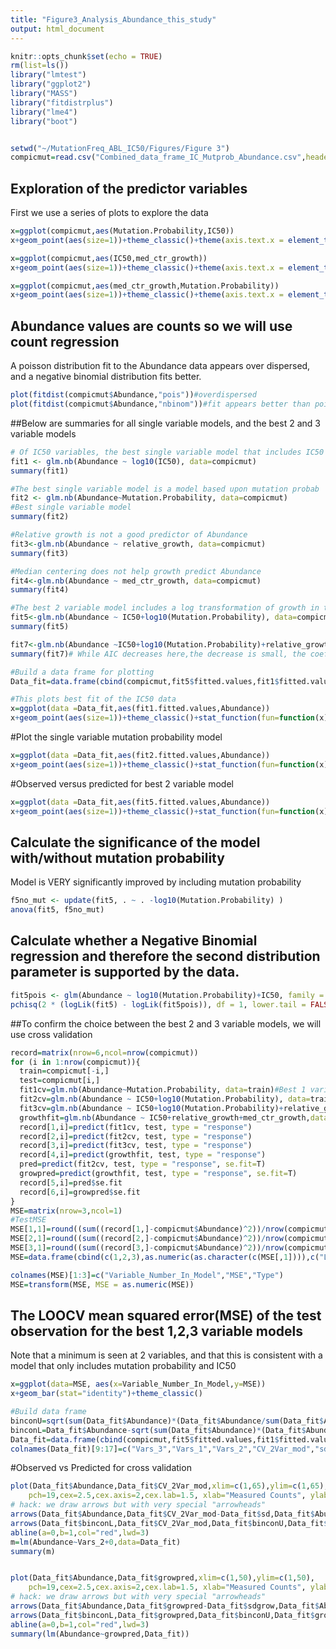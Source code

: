 ---
title: "Figure3_Analysis_Abundance_this_study"
output: html_document
---

```{r setup, include=FALSE}
knitr::opts_chunk$set(echo = TRUE)
rm(list=ls())
library("lmtest")
library("ggplot2")
library("MASS")
library("fitdistrplus")
library("lme4")
library("boot")


setwd("~/MutationFreq_ABL_IC50/Figures/Figure 3")
compicmut=read.csv("Combined_data_frame_IC_Mutprob_Abundance.csv",header=T,stringsAsFactors=F)

```

## Exploration of the predictor variables
First we use a series of plots to explore the data
```{r , echo=TRUE}

x=ggplot(compicmut,aes(Mutation.Probability,IC50))
x+geom_point(aes(size=1))+theme_classic()+theme(axis.text.x = element_text(size=15),axis.text.y = element_text(size=15))

x=ggplot(compicmut,aes(IC50,med_ctr_growth))
x+geom_point(aes(size=1))+theme_classic()+theme(axis.text.x = element_text(size=15),axis.text.y = element_text(size=15))

x=ggplot(compicmut,aes(med_ctr_growth,Mutation.Probability))
x+geom_point(aes(size=1))+theme_classic()+theme(axis.text.x = element_text(size=15),axis.text.y = element_text(size=15))

```

## Abundance values are counts so we will use count regression
A poisson distribution fit to the Abundance data appears over dispersed, and a negative binomial distribution fits better.

```{r , echo=TRUE}
plot(fitdist(compicmut$Abundance,"pois"))#overdispersed
plot(fitdist(compicmut$Abundance,"nbinom"))#fit appears better than poisson
```

##Below are summaries for all single variable models, and the best 2 and 3 variable models
```{r echo=TRUE}
# Of IC50 variables, the best single variable model that includes IC50 is below
fit1 <- glm.nb(Abundance ~ log10(IC50), data=compicmut)
summary(fit1)
```

```{r echo=TRUE}
#The best single variable model is a model based upon mutation probab
fit2 <- glm.nb(Abundance~Mutation.Probability, data=compicmut) 
#Best single variable model
summary(fit2)
```

```{r echo=TRUE}
#Relative growth is not a good predictor of Abundance
fit3<-glm.nb(Abundance ~ relative_growth, data=compicmut)
summary(fit3)
```

```{r echo=TRUE}
#Median centering does not help growth predict Abundance
fit4<-glm.nb(Abundance ~ med_ctr_growth, data=compicmut)
summary(fit4)
```

```{r echo=TRUE}
#The best 2 variable model includes a log transformation of growth in the presence of drug(IC50) and mutation probability
fit5<-glm.nb(Abundance ~ IC50+log10(Mutation.Probability), data=compicmut) #Best 2 variable model
summary(fit5)
```

```{r echo=TRUE}
fit7<-glm.nb(Abundance ~IC50+log10(Mutation.Probability)+relative_growth, data=compicmut) #Best 3 variable model
summary(fit7)# While AIC decreases here,the decrease is small, the coefficient is negative (which is unlikely), and the pval is not particularly significant. Therefore it seems that this best 3 variable model is likely overfit. I will examine LOOCV, and test set mean squared error for final model selection.
```

```{r}
#Build a data frame for plotting
Data_fit=data.frame(cbind(compicmut,fit5$fitted.values,fit1$fitted.values,fit2$fitted.values))
```

```{r}
#This plots best fit of the IC50 data
x=ggplot(data =Data_fit,aes(fit1.fitted.values,Abundance))
x+geom_point(aes(size=1))+theme_classic()+stat_function(fun=function(x)x, geom="line", aes(colour="square",size=1.0),)+theme(axis.text.x = element_text(size=15),axis.text.y = element_text(size=15))
```

#Plot the single variable mutation probability model
```{r}
x=ggplot(data =Data_fit,aes(fit2.fitted.values,Abundance))
x+geom_point(aes(size=1))+theme_classic()+stat_function(fun=function(x)x, geom="line", aes(colour="square",size=1.0),)+theme(axis.text.x = element_text(size=15),axis.text.y = element_text(size=15))
```

#Observed versus predicted for best 2 variable model
```{r}
x=ggplot(data =Data_fit,aes(fit5.fitted.values,Abundance))
x+geom_point(aes(size=1))+theme_classic()+stat_function(fun=function(x)x, geom="line", aes(colour="square",size=1.0),)+theme(axis.text.x = element_text(size=15),axis.text.y = element_text(size=15))
```

## Calculate the significance of the model with/without mutation probability
Model is VERY significantly improved by including mutation probability
```{r echo=TRUE}
f5no_mut <- update(fit5, . ~ . -log10(Mutation.Probability) )
anova(fit5, f5no_mut)
```

## Calculate whether a Negative Binomial regression and therefore the second distribution parameter is supported by the data.
```{r echo=TRUE}
fit5pois <- glm(Abundance ~ log10(Mutation.Probability)+IC50, family = "poisson", data = compicmut)
pchisq(2 * (logLik(fit5) - logLik(fit5pois)), df = 1, lower.tail = FALSE)
```

##To confirm the choice between the best 2 and 3 variable models, we will use cross validation
```{r echo=TRUE}
record=matrix(nrow=6,ncol=nrow(compicmut))
for (i in 1:nrow(compicmut)){
  train=compicmut[-i,]
  test=compicmut[i,]
  fit1cv=glm.nb(Abundance~Mutation.Probability, data=train)#Best 1 variable model
  fit2cv=glm.nb(Abundance ~ IC50+log10(Mutation.Probability), data=train) #Best 2 variable model
  fit3cv=glm.nb(Abundance ~ IC50+log10(Mutation.Probability)+relative_growth,data=train) #Best 3 variable model
  growthfit=glm.nb(Abundance ~ IC50+relative_growth+med_ctr_growth,data=train)
  record[1,i]=predict(fit1cv, test, type = "response")
  record[2,i]=predict(fit2cv, test, type = "response")
  record[3,i]=predict(fit3cv, test, type = "response")
  record[4,i]=predict(growthfit, test, type = "response")
  pred=predict(fit2cv, test, type = "response", se.fit=T)
  growpred=predict(growthfit, test, type = "response", se.fit=T)
  record[5,i]=pred$se.fit
  record[6,i]=growpred$se.fit
}
MSE=matrix(nrow=3,ncol=1)
#TestMSE
MSE[1,1]=round((sum((record[1,]-compicmut$Abundance)^2))/nrow(compicmut),digits=2)
MSE[2,1]=round((sum((record[2,]-compicmut$Abundance)^2))/nrow(compicmut),digits = 2)
MSE[3,1]=round((sum((record[3,]-compicmut$Abundance)^2))/nrow(compicmut),digits = 2)
MSE=data.frame(cbind(c(1,2,3),as.numeric(as.character(c(MSE[,1]))),c("LOOCV","LOOCV","LOOCV")), stringsAsFactors = F)

colnames(MSE)[1:3]=c("Variable_Number_In_Model","MSE","Type")
MSE=transform(MSE, MSE = as.numeric(MSE))

```

## The LOOCV mean squared error(MSE) of the test observation for the best 1,2,3 variable models
Note that a minimum is seen at 2 variables, and that this is consistent with a model that only includes mutation probability and IC50
```{r}
x=ggplot(data=MSE, aes(x=Variable_Number_In_Model,y=MSE))
x+geom_bar(stat="identity")+theme_classic()
```

```{r}
#Build data frame
binconU=sqrt(sum(Data_fit$Abundance)*(Data_fit$Abundance/sum(Data_fit$Abundance))*((sum(Data_fit$Abundance)-Data_fit$Abundance)/sum(Data_fit$Abundance)))+Data_fit$Abundance
binconL=Data_fit$Abundance-sqrt(sum(Data_fit$Abundance)*(Data_fit$Abundance/sum(Data_fit$Abundance))*((sum(Data_fit$Abundance)-Data_fit$Abundance)/sum(Data_fit$Abundance)))
Data_fit=data.frame(cbind(compicmut,fit5$fitted.values,fit1$fitted.values,fit2$fitted.values,record[2,],record[5,],binconU,binconL,record[6,],record[4,]))
colnames(Data_fit)[9:17]=c("Vars_3","Vars_1","Vars_2","CV_2Var_mod","sd","binconL","binconU","sdgrow","growpred")
```

#Observed vs Predicted for cross validation
```{r}

plot(Data_fit$Abundance,Data_fit$CV_2Var_mod,xlim=c(1,65),ylim=c(1,65),
    pch=19,cex=2.5,cex.axis=2,cex.lab=1.5, xlab="Measured Counts", ylab="Predicted Counts")
# hack: we draw arrows but with very special "arrowheads"
arrows(Data_fit$Abundance,Data_fit$CV_2Var_mod-Data_fit$sd,Data_fit$Abundance,Data_fit$CV_2Var_mod+Data_fit$sd, length=0.09, angle=90,lwd=3, code=3)
arrows(Data_fit$binconL,Data_fit$CV_2Var_mod,Data_fit$binconU,Data_fit$CV_2Var_mod, length=0.09, angle=90,lwd=3, code=3)
abline(a=0,b=1,col="red",lwd=3)
m=lm(Abundance~Vars_2+0,data=Data_fit)
summary(m)
```
```{r}


```
```{r}
plot(Data_fit$Abundance,Data_fit$growpred,xlim=c(1,50),ylim=c(1,50),
    pch=19,cex=2.5,cex.axis=2,cex.lab=1.5, xlab="Measured Counts", ylab="Predicted Counts")
# hack: we draw arrows but with very special "arrowheads"
arrows(Data_fit$Abundance,Data_fit$growpred-Data_fit$sdgrow,Data_fit$Abundance,Data_fit$growpred+Data_fit$sdgrow, length=0.09, angle=90,lwd=3, code=3)
arrows(Data_fit$binconL,Data_fit$growpred,Data_fit$binconU,Data_fit$growpred, length=0.09, angle=90,lwd=3, code=3)
abline(a=0,b=1,col="red",lwd=3)
summary(lm(Abundance~growpred,Data_fit))
```


